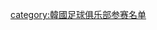 {{Football squad with logo
 | name      = 2010年水原三星藍翼名單
 | bgcolor   = #034EA1
 | textcolor = #FFFFFF
 | teamname  = 水原三星藍翼
 | seasontitle=[[2010年K聯賽|<span style="color: #FFFFFF;">2010年</span>]][[K聯賽|<span style="color: #FFFFFF;">K聯賽</span>]]
 | teamlogo  = 
 | p1=[[李雲在]]
 | p3=[[辛泳錄]]
 | p4=[[金斗炫]]
 | p5=[[李玮锋]]
 | p6=[[趙源熙]]
 | p7=[[李相浩]]
 | p8=[[Marcio Diogo|Marcio]]
 | p9=[[Jose Mota]]
 | p10=[[河太均]]
 | p11=[[朴宗眞]]
 | p12=[[李炫珍]]
 | p13=[[李官雨]]
 | p14=[[姜敏壽]]
 | p15=[[洪淳學]]
 | p16=[[李東植]]
 | p17=[[吳宰碩]]
 | p18=[[呂承垣]]
 | p19=[[金大儀]]
 | p20=[[白智勳]]
 | p21=[[金大桓]]
 | p22=[[高原直泰]]
 | p23=[[梁準我]]
 | p24=[[金弘一]]
 | p25=[[崔誠桓]]
 | p26=[[廉基勳]]
 | p27=[[林京鉉]]
 | p28=[[梁相珉]]
 | p29=[[郭熙柱]]
 | p30=[[南宮雄]]
 | p31=[[朴何珍]]
 | p32=[[文民貴]]
 | p33=[[朴太民]]
 | p34=[[裴大元]]
 | p35=[[林暎佑]]
 | p36=[[金善壹]]
 | p37=[[朱宰玄]]
 | p38=[[許宰源]]
 | p39=[[閔尙基]]
 | p40=[[河康鎭]]
 | p41=[[朴智勇]]
 | p42=[[黃載元]]
 | manager=[[尹成孝]]
}}<noinclude>
{{DEFAULTSORT:Suwon Samsung Bluewings Squad 2010}}
[[category:韓國足球俱乐部参赛名单]]
</noinclude>
